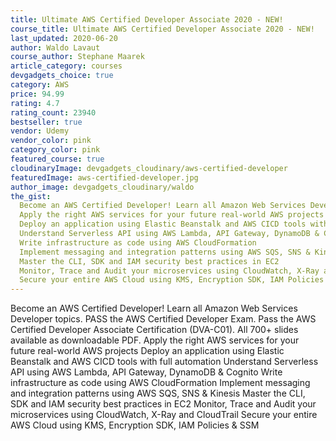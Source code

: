 ```yaml
---
title: Ultimate AWS Certified Developer Associate 2020 - NEW!
course_title: Ultimate AWS Certified Developer Associate 2020 - NEW!
last_updated: 2020-06-20
author: Waldo Lavaut
course_author: Stephane Maarek
article_category: courses
devgadgets_choice: true
category: AWS
price: 94.99
rating: 4.7
rating_count: 23940
bestseller: true
vendor: Udemy
vendor_color: pink
category_color: pink
featured_course: true
cloudinaryImage: devgadgets_cloudinary/aws-certified-developer
featuredImage: aws-certified-developer.jpg
author_image: devgadgets_cloudinary/waldo
the_gist:
  Become an AWS Certified Developer! Learn all Amazon Web Services Developer topics. PASS the AWS Certified Developer Exam. Pass the AWS Certified Developer Associate Certification (DVA-C01). All 700+ slides available as downloadable PDF.
  Apply the right AWS services for your future real-world AWS projects
  Deploy an application using Elastic Beanstalk and AWS CICD tools with full automation
  Understand Serverless API using AWS Lambda, API Gateway, DynamoDB & Cognito
  Write infrastructure as code using AWS CloudFormation
  Implement messaging and integration patterns using AWS SQS, SNS & Kinesis
  Master the CLI, SDK and IAM security best practices in EC2
  Monitor, Trace and Audit your microservices using CloudWatch, X-Ray and CloudTrail
  Secure your entire AWS Cloud using KMS, Encryption SDK, IAM Policies & SSM
---
```


<div className="prose text-gray-500 mx-auto lg:max-w-lg lg:row-start-1 lg:col-start-1">
  <p>
    Become an AWS Certified Developer! Learn all Amazon Web Services Developer
    topics. PASS the AWS Certified Developer Exam. Pass the AWS Certified
    Developer Associate Certification (DVA-C01). All 700+ slides available as
    downloadable PDF. Apply the right AWS services for your future real-world
    AWS projects Deploy an application using Elastic Beanstalk and AWS CICD
    tools with full automation Understand Serverless API using AWS Lambda, API
    Gateway, DynamoDB & Cognito Write infrastructure as code using AWS
    CloudFormation Implement messaging and integration patterns using AWS SQS,
    SNS & Kinesis Master the CLI, SDK and IAM security best practices in EC2
    Monitor, Trace and Audit your microservices using CloudWatch, X-Ray and
    CloudTrail Secure your entire AWS Cloud using KMS, Encryption SDK, IAM
    Policies & SSM
  </p>
</div>
